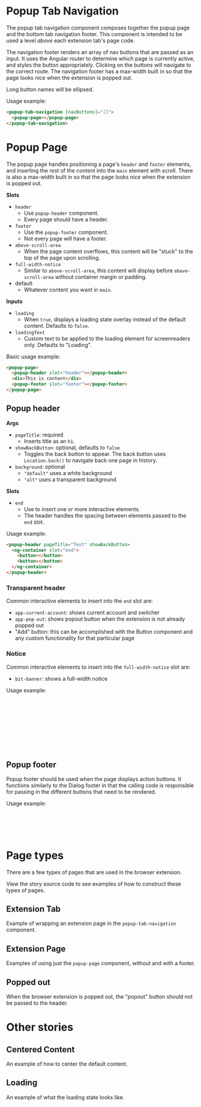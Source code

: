 

<Meta of={stories} />

# Popup Tab Navigation

The popup tab navigation component composes together the popup page and the bottom tab navigation
footer. This component is intended to be used a level _above_ each extension tab's page code.

The navigation footer renders an array of nav buttons that are passed as an input. It uses the
Angular router to determine which page is currently active, and styles the button appropriately.
Clicking on the buttons will navigate to the correct route. The navigation footer has a max-width
built in so that the page looks nice when the extension is popped out.

Long button names will be ellipsed.

Usage example:

```html
<popup-tab-navigation [navButtons]="[]">
  <popup-page></popup-page>
</popup-tab-navigation>
```

# Popup Page

The popup page handles positioning a page's `header` and `footer` elements, and inserting the rest
of the content into the `main` element with scroll. There is also a max-width built in so that the
page looks nice when the extension is popped out.

**Slots**

- `header`
  - Use `popup-header` component.
  - Every page should have a header.
- `footer`
  - Use the `popup-footer` component.
  - Not every page will have a footer.
- `above-scroll-area`
  - When the page content overflows, this content will be "stuck" to the top of the page upon
    scrolling.
- `full-width-notice`
  - Similar to `above-scroll-area`, this content will display before `above-scroll-area` without
    container margin or padding.
- default
  - Whatever content you want in `main`.

**Inputs**

- `loading`
  - When `true`, displays a loading state overlay instead of the default content. Defaults to
    `false`.
- `loadingText`
  - Custom text to be applied to the loading element for screenreaders only. Defaults to "Loading".

Basic usage example:

```html
<popup-page>
  <popup-header slot="header"></popup-header>
  <div>This is content</div>
  <popup-footer slot="footer"></popup-footer>
</popup-page>
```

## Popup header

**Args**

- `pageTitle`: required
  - Inserts title as an `h1`.
- `showBackButton`: optional, defaults to `false`
  - Toggles the back button to appear. The back button uses `Location.back()` to navigate back one
    page in history.
- `background`: optional
  - `"default"` uses a white background
  - `"alt"` uses a transparent background

**Slots**

- `end`
  - Use to insert one or more interactive elements.
  - The header handles the spacing between elements passed to the `end` slot.

Usage example:

```html
<popup-header pageTitle="Test" showBackButton>
  <ng-container slot="end">
    <button></button>
    <button></button>
  </ng-container>
</popup-header>
```

### Transparent header

<Canvas of={stories.TransparentHeader} />

Common interactive elements to insert into the `end` slot are:

- `app-current-account`: shows current account and switcher
- `app-pop-out`: shows popout button when the extension is not already popped out
- "Add" button: this can be accomplished with the Button component and any custom functionality for
  that particular page

### Notice

<Canvas of={stories.Notice} />

Common interactive elements to insert into the `full-width-notice` slot are:

- `bit-banner`: shows a full-width notice

Usage example:

```html
<popup-page>
  <popup-header slot="header" [pageTitle]="'vault' | i18n"> </popup-header>
  <bit-banner slot="full-width-notice" bannerType="info" [showClose]="false">
    This is an important note about these ciphers
  </bit-banner>
  <ng-container slot="above-scroll-area">
    <app-vault-header-v2></app-vault-header-v2>
  </ng-container>
</popup-page>
```

## Popup footer

Popup footer should be used when the page displays action buttons. It functions similarly to the
Dialog footer in that the calling code is responsible for passing in the different buttons that need
to be rendered.

Usage example:

```html
<popup-footer>
  <button bitButton buttonType="primary">Save</button>
  <button bitButton buttonType="secondary">Cancel</button>
</popup-footer>
```

# Page types

There are a few types of pages that are used in the browser extension.

View the story source code to see examples of how to construct these types of pages.

## Extension Tab

Example of wrapping an extension page in the `popup-tab-navigation` component.

<Canvas of={stories.PopupTabNavigation} />

## Extension Page

Examples of using just the `popup-page` component, without and with a footer.

<Canvas of={stories.PopupPage} />

<Canvas of={stories.PopupPageWithFooter} />

## Popped out

When the browser extension is popped out, the "popout" button should not be passed to the header.

<Canvas of={stories.PoppedOut} />

# Other stories

## Centered Content

An example of how to center the default content.

<Canvas of={stories.CenteredContent} />

## Loading

An example of what the loading state looks like.

<Canvas of={stories.Loading} />
